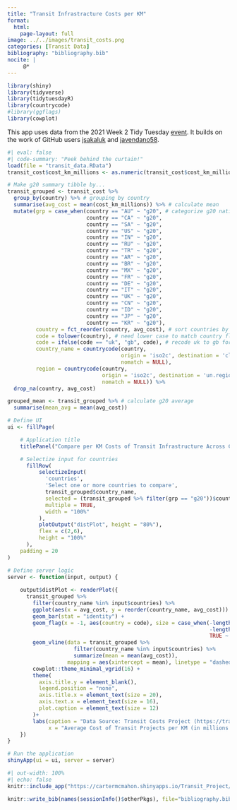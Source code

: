 ```yaml
---
title: "Transit Infrastracture Costs per KM"
format: 
  html: 
    page-layout: full
image: ../../images/transit_costs.png
categories: [Transit Data]
bibliography: "bibliography.bib"
nocite: |
     @*
---
```


```r
library(shiny)
library(tidyverse)
library(tidytuesdayR)
library(countrycode)
#library(ggflags)
library(cowplot)
```

This app uses data from the 2021 Week 2 Tidy Tuesday [event](https://github.com/rfordatascience/tidytuesday/blob/master/data/2021/2021-01-05/readme.md). It builds on the work of GitHub users [jsakaluk](https://github.com/jsakaluk/TidyTuesday) and [javendano58](https://github.com/javendano585/TidyTuesday/tree/main/2021_Week_02).

```r
#| eval: false
#| code-summary: "Peek behind the curtain!"
load(file = "transit_data.RData")
transit_cost$cost_km_millions <- as.numeric(transit_cost$cost_km_millions)

# Make g20 summary tibble by...
transit_grouped <- transit_cost %>%
  group_by(country) %>% # grouping by country
  summarise(avg_cost = mean(cost_km_millions)) %>% # calculate mean
  mutate(grp = case_when(country == "AU" ~ "g20", # categorize g20 nations
                         country == "CA" ~ "g20",
                         country == "SA" ~ "g20",
                         country == "US" ~ "g20",
                         country == "IN" ~ "g20",
                         country == "RU" ~ "g20",
                         country == "TR" ~ "g20",
                         country == "AR" ~ "g20",
                         country == "BR" ~ "g20",
                         country == "MX" ~ "g20",
                         country == "FR" ~ "g20",
                         country == "DE" ~ "g20",
                         country == "IT" ~ "g20",
                         country == "UK" ~ "g20",
                         country == "CN" ~ "g20",
                         country == "ID" ~ "g20",
                         country == "JP" ~ "g20",
                         country == "KR" ~ "g20"),
         country = fct_reorder(country, avg_cost), # sort countries by cost
         code = tolower(country), # need lower case to match country flag icons
         code = ifelse(code == "uk", "gb", code), # recode uk to gb for flag
         country_name = countrycode(country, 
                                    origin = 'iso2c', destination = 'cldr.short.en', 
                                    nomatch = NULL),
         region = countrycode(country, 
                              origin = 'iso2c', destination = 'un.region.name', 
                              nomatch = NULL)) %>%
  drop_na(country, avg_cost)

grouped_mean <- transit_grouped %>% # calculate g20 average
  summarise(mean_avg = mean(avg_cost))

# Define UI
ui <- fillPage(

    # Application title
    titlePanel("Compare per KM Costs of Transit Infrastructure Across Countries"),

    # Selectize input for countries
      fillRow(
          selectizeInput(
            'countries',
            'Select one or more countries to compare',
            transit_grouped$country_name,
            selected = (transit_grouped %>% filter(grp == "g20"))$country_name,
            multiple = TRUE,
            width = "100%"
          ),
          plotOutput("distPlot", height = "80%"),
          flex = c(2,6),
          height = "100%"
      ),
    padding = 20
)

# Define server logic
server <- function(input, output) {
    
    output$distPlot <- renderPlot({
      transit_grouped %>%
        filter(country_name %in% input$countries) %>%
        ggplot(aes(x = avg_cost, y = reorder(country_name, avg_cost))) +
        geom_bar(stat = "identity") + 
        geom_flag(x = -1, aes(country = code), size = case_when(-length(input$countries) + 25 >= 18 ~ 18,
                                                                -length(input$countries) + 25 <= 5 ~ 5,
                                                                TRUE ~ -length(input$countries) + 25))+
        geom_vline(data = transit_grouped %>% 
                     filter(country_name %in% input$countries) %>%
                     summarize(mean = mean(avg_cost)), 
                   mapping = aes(xintercept = mean), linetype = "dashed")+
        cowplot::theme_minimal_vgrid(16) +
        theme(
          axis.title.y = element_blank(),
          legend.position = "none",
          axis.title.x = element_text(size = 20),
          axis.text.x = element_text(size = 16),
          plot.caption = element_text(size = 12)
        )+
        labs(caption = "Data Source: Transit Costs Project (https://transitcosts.com)",
             x = "Average Cost of Transit Projects per KM (in millions of USD)")
    })
}

# Run the application 
shinyApp(ui = ui, server = server)
```

```r
#| out-width: 100%
#| echo: false
knitr::include_app("https://cartermcmahon.shinyapps.io/Transit_Project/", height = "600")
```

```r
knitr::write_bib(names(sessionInfo()$otherPkgs), file="bibliography.bib")
```
